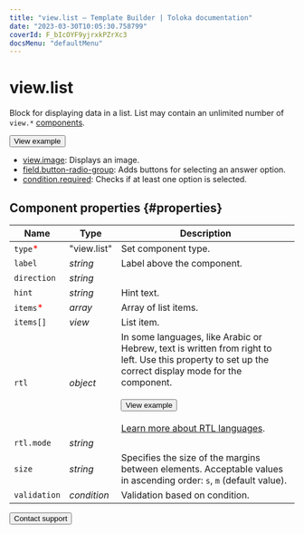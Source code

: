 ```yaml
---
title: "view.list — Template Builder | Toloka documentation"
date: "2023-03-30T10:05:30.758799"
coverId: F_bIcOYF9yjrxkPZrXc3
docsMenu: "defaultMenu"
---
```



# view.list

Block for displaying data in a list. List may contain an unlimited number of `view.*` [components](/docs/template-builder/reference).

<Button themeColor="light" view="default" size="l" type="link" url="https://ya.cc/t/ATPjrNYU3vUaRK">View example</Button>

<Cut title="Components used in the example">

- [view.image](/docs/template-builder/reference/view.image): Displays an image.
- [field.button-radio-group](/docs/template-builder/reference/field.button-radio-group): Adds buttons for selecting an answer option.
- [condition.required](/docs/template-builder/reference/condition.required): Checks if at least one option is selected.

</Cut>

## Component properties {#properties}

**Name** | **Type** | **Description**
----- | ----- | -----
`type`<span style="color: red">\*</span> | "view.list" | Set component type.
`label` | _string_ | Label above the component.
`direction` | _string_ | <ViewListTable1/>
`hint` | _string_ | Hint text.
`items`<span style="color: red">\*</span> | _array_ | Array of list items.
`items[]` | _view_ | List item.
`rtl` | _object_ | In some languages, like Arabic or Hebrew, text is written from right to left. Use this property to set up the correct display mode for the component.<br/><br/><Button themeColor="light" view="default" size="l" type="link" url="https://ya.cc/t/tq6fCNm_3ttFBW">View example</Button><br/><br/>[Learn more about RTL languages](https://www.w3.org/International/questions/qa-scripts).
`rtl.mode` | _string_ | <ViewListTable2/>
`size` | _string_ | Specifies the size of the margins between elements. Acceptable values in ascending order: `s`, `m` (default value).
`validation` | _condition_ | Validation based on condition.

<Button themeColor="light" view="default" size="l" type="link" url="/docs/guide/troubleshooting/support?form-source=template-builder-reference-view-list">Contact support</Button>